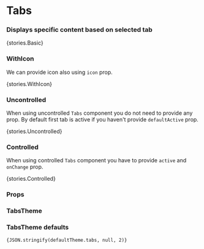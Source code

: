 
<Meta title="Core/Tabs" component={Tabs} />

# Tabs

### Displays specific content based on selected tab

<Preview withToolbar>
    <Story name="Basic">{stories.Basic}</Story>
</Preview>

### WithIcon

We can provide icon also using `icon` prop.

<Preview withToolbar>
    <Story name="WithIcon">{stories.WithIcon}</Story>
</Preview>

### Uncontrolled

When using uncontrolled `Tabs` component you do not need to provide any prop. By default first tab is active if you haven't provide `defaultActive` prop.

<Preview withToolbar>
    <Story name="Uncontrolled">{stories.Uncontrolled}</Story>
</Preview>

### Controlled

When using controlled `Tabs` component you have to provide `active` and `onChange` prop.

<Preview withToolbar>
    <Story name="Controlled">{stories.Controlled}</Story>
</Preview>

### Props

<Props of={stories.Basic} />

### TabsTheme

<Props of={stories.ThemeInterface} />

### TabsTheme defaults

<code>{JSON.stringify(defaultTheme.tabs, null, 2)}</code>
